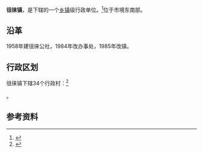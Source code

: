 {{中国乡级行政区|37/09/11/104/000}}

'''徂徕镇'''，是{{PRC admin/fullname|37/09/11/104/000|3}}下辖的一个[[乡镇|乡镇]]级行政单位。<ref>{{PRC admin/ref sgc|{{PRC admin/parent|37/09/11/104/000}}}}</ref>位于市境东南部。

==沿革==
1958年建徂徕公社，1984年改办事处，1985年改镇。

== 行政区划 ==

徂徕镇下辖34个行政村：<ref>{{PRC admin/ref sgc|37/09/11/104/000}}</ref>

{{PRC admin/children|37/09/11/104/000}}。

== 参考资料 ==

{{reflist}}

{{PRC admin/navcat|37/09/11/104/000}}